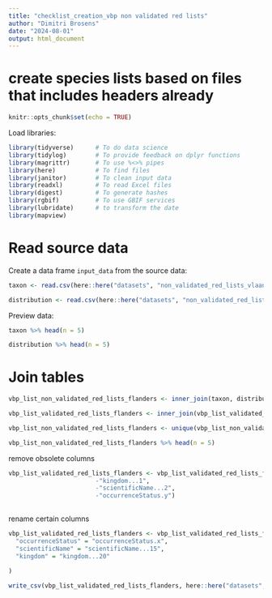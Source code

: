 ```yaml
---
title: "checklist_creation_vbp non validated red lists"
author: "Dimitri Brosens"
date: "2024-08-01"
output: html_document
---
```


# create species lists based on files that includes headers already

```r
knitr::opts_chunk$set(echo = TRUE)
```

Load libraries:

```r
library(tidyverse)      # To do data science
library(tidylog)        # To provide feedback on dplyr functions
library(magrittr)       # To use %<>% pipes
library(here)           # To find files
library(janitor)        # To clean input data
library(readxl)         # To read Excel files
library(digest)         # To generate hashes
library(rgbif)          # To use GBIF services
library(lubridate)      # to transform the date
library(mapview)
```

# Read source data

Create a data frame `input_data` from the source data:

```r
taxon <- read.csv(here::here("datasets", "non_validated_red_lists_vlaanderen", "data", "raw", "taxon.csv"))
```

```r
distribution <- read.csv(here::here("datasets", "non_validated_red_lists_vlaanderen", "data", "raw", "distribution.csv"))
```


Preview data:

```r
taxon %>% head(n = 5)
```


```r
distribution %>% head(n = 5)
```

# Join tables


```r
vbp_list_non_validated_red_lists_flanders <- inner_join(taxon, distribution, by = 'taxonID')
```

```r
vbp_list_validated_red_lists_flanders <- inner_join(vbp_list_validated_red_lists_flanders_a, description, by = 'taxonID')
```

```r
vbp_list_non_validated_red_lists_flanders <- unique(vbp_list_non_validated_red_lists_flanders)
```


```r
vbp_list_non_validated_red_lists_flanders %>% head(n = 5)
```
remove obsolete columns

```r
vbp_list_validated_red_lists_flanders <- vbp_list_validated_red_lists_flanders %>% select(
                        -"kingdom...1",
                        -"scientificName...2",
                        -"occurrenceStatus.y")
 
```
rename certain columns

```r
vbp_list_validated_red_lists_flanders <- vbp_list_validated_red_lists_flanders %>% rename(
  "occurrenceStatus" = "occurrenceStatus.x",
  "scientificName" = "scientificName...15",
  "kingdom" = "kingdom...20"
  
)
```




```r
write_csv(vbp_list_validated_red_lists_flanders, here::here("datasets", "non_validated_red_lists_vlaanderen", "data", "processed", "vbp_non_validated_red_lists_flanders.csv"), na = "")
```


